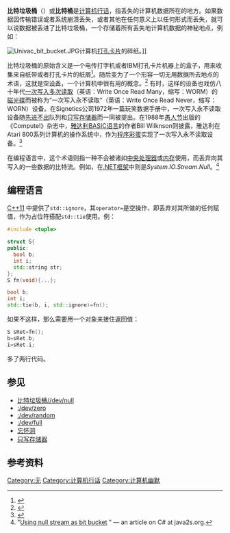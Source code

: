 {{TA
|G1=IT
}}
{{distinguish2|[[Bitbucket|Bitbucket]]代码托管服务}}

'''比特垃圾桶'''（{{lang-en|bit bucket}}）或'''比特桶'''是[[计算机行话|计算机行话]]，指丢失的计算机数据所在的地方。如果数据因传输错误或者系统崩溃丢失，或者其他在任何意义上以任何形式而丢失，就可以说数据被丢进了比特垃圾桶，一个存储着所有丢失地计算机数据的神秘地点，例如：

{{Quote|text=一个无法通过奇偶校验的错误字节，会被粗暴地丢进比特垃圾桶，一个计算机中的废纸篓。|sign=Erik Sandberg-Diment|source=《纽约时报》，1985年6月9日。<ref>{{cite news |last=Sandberg-Diment |first=Erik |date=July 9, 1985 |title=Parity: An Elegantly Simple Approach to Errors |url=http://www.nytimes.com/1985/07/09/science/personal-computing-parity-an-elegantly-simple-approach-to-errors.html |newspaper=New York Times |location=New York, N.Y. |publisher=New York Times Company |accessdate=8 November 2013 |archive-date=2020-11-12 |archive-url=https://web.archive.org/web/20201112193906/https://www.nytimes.com/1985/07/09/science/personal-computing-parity-an-elegantly-simple-approach-to-errors.html |dead-url=no }}</ref> }}

{{Quote|text=价值数百万美元的时间和研究数据进了比特垃圾桶？|sign=W. Paul Blase|source=《华盛顿邮报》，1990年2月17日。<ref>{{cite news |last=Blase |first=W. Paul |date=Feb 17, 1990 |title=No Harmless Hacker He |url=http://www.highbeam.com/doc/1P2-1111059.html |newspaper=The Washington Post |location=Washington, D.C. |publisher=The Washington Post Company |accessdate=8 November 2013 |archive-url=https://web.archive.org/web/20160325135355/https://www.highbeam.com/doc/1P2-1111059.html |archive-date=2016-03-25 |dead-url=yes }}</ref> }}

[[Image:Univac_bit_bucket.JPG|thumb]]计算机[[打孔卡片|打孔卡片]]的碎纸。]]

比特垃圾桶的原始含义是一个电传打字机或者IBM打孔卡片机器上的盒子，用来收集来自纸带或者打孔卡片的纸屑<ref>{{cite book |last=Cutler |first=Donald I. |year=1964 |title=Introduction to Computer Programming |url=http://books.google.com/books?id=8ecmAAAAMAAJ&focus=searchwithinvolume&q=bucket |location= |publisher=Prentice-Hall |page=108 |isbn= |accessdate=8 November 2013 |quote=The lost bits fall into a container called a bit bucket. They are emptied periodically and the collected bits are used for confetti at weddings, parties, and other festive occasions. }}</ref>。随后变为了一个形容一切无用数据所去地点的术语，这就是[[空设备|空设备]]，一个计算机中很有用的概念。<ref>{{cite book |last=O'Brien |first=Frank |year=2010 |title=The Apollo Guidance Computer: Architecture and Operation |url=http://books.google.com/books?id=3fKzL0HfJp4C&lpg=PA45&dq=%22bit%20bucket%22&pg=PA45#v=onepage&q=%22bit%20bucket%22&f=false |location= |publisher=Springer |page=45 |isbn=9781441908773 |accessdate=8 November 2013 }}</ref>
有时，这样的设备也戏仿八十年代[[一次写入多次读取|一次写入多次读取]]（英语：Write Once Read Many，缩写：WORM）的[[磁光碟|磁光碟]]而被称为“一次写入永不读取”（英语：Write Once Read Never，缩写：WORN）设备。在Signetics公司1972年一篇玩笑数据手册中，一次写入永不读取设备随[[先进不出|先进不出]]队列和[[只写存储器|只写存储器]]而一同被提出。在1988年[[愚人节|愚人节]]出版的《Compute!》杂志中，[[雅达利|雅达利]][[BASIC语言|BASIC语言]]的作者Bill Wilknson则披露，雅达利在Atari 800系列计算机的操作系统中，作为[[彩蛋_(媒体)|程序彩蛋]]实现了一次写入永不读取设备。<ref>{{Cite web |url=http://www.atarimagazines.com/compute/issue95/056_1_INSIGHT_ATARI_THAT_MONTH_AGAIN.php |title=存档副本 |access-date=2016-02-19 |archive-date=2020-02-27 |archive-url=https://web.archive.org/web/20200227135922/https://www.atarimagazines.com/compute/issue95/056_1_INSIGHT_ATARI_THAT_MONTH_AGAIN.php |dead-url=no }}</ref>

在编程语言中，这个术语则指一种不会被诸如[[中央处理器|中央处理器]]或[[内存|内存]]使用，而丢弃向其写入的一些数据的比特流。例如，在[[.NET框架|.NET框架]]中则是''System.IO.Stream.Null''。<ref>"[http://www.java2s.com/Code/CSharp/File-Stream/DemonstratetheuseoftheNullstreamasabitbucket.htm Using null stream as bit bucket] {{Wayback|url=http://www.java2s.com/Code/CSharp/File-Stream/DemonstratetheuseoftheNullstreamasabitbucket.htm |date=20200227140153 }}" — an article on C# at java2s.org.</ref>

==编程语言==
[[C++11|C++11]] 中提供了<code>std::ignore</code>，其<code>operator=</code>是空操作、即丢弃对其所做的任何赋值，作为占位符搭配<code>std::tie</code>使用。例：
<syntaxhighlight lang="c++">
#include <tuple>

struct S{
public:
  bool b;
  int i;
  std::string str;
};
S fn(void){...};

bool b;
int i;
std::tie(b, i, std::ignore)=fn();
</syntaxhighlight>
如果不这样，那么需要用一个对象来接住返回值：
<syntaxhighlight lang="c++">
S sRet=fn();
b=sRet.b;
i=sRet.i;
</syntaxhighlight>
多了两行代码。

== 参见 ==
*[[比特垃圾桶/dev/null|比特垃圾桶//dev/null]]
* [[:/dev/zero|:/dev/zero]]
* [[:/dev/random|:/dev/random]]
* [[:/dev/full|:/dev/full]]
*[[忘怀洞|忘怀洞]]
*[[只写存储器|只写存储器]]

== 参考资料 ==
{{reflist}}

[[Category:无|Category:无]]
[[Category:计算机行话|Category:计算机行话]]
[[Category:计算机幽默|Category:计算机幽默]]